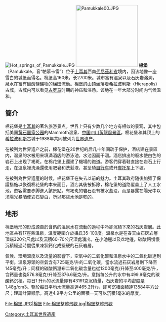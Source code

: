 {{Infobox World Heritage Site
| zh_name     = [[希拉波利斯|希拉波利斯]]-棉堡
| site_img    = Image:Pamukkale_30.jpg
| site_img_capt = 棉堡
|site_img_width =350
| en_name     = Hierapolis-Pamukkale
| fr_name     = Hierapolis-Pamukkale
| country     = {{TUR}}
| criterion_c     = (iii), (iv), (vii)
| ID          = 485
| Region = 欧洲和北美地区
| rg_year     = 1988
| Session     = 12th
| org_url     = http://whc.unesco.org/en/list/485
}}
[[File:Hot_springs_of_Pamukkale.JPG|thumb]]
[[File:Pamukkale00.JPG|200px]]
'''棉堡'''（Pamukkale，音“帕慕卡雷”）位于[[土耳其|土耳其]]西南[[代尼茲利省|代尼茲利省]]境内，因该地像一座雪白的城堡而得名。棉堡高160米，长2700米。城市富有溫泉以及石灰岩溶洞，泉水在富有碳酸鹽礦物的梯田流動。棉堡的山顶坐落着[[希拉波利斯|希拉波利斯]]（Hierapolis）古城，古城内可以看见[[古罗马|古罗马]]时期的神庙和浴场。该地在一年大部分时间内气候温和。

==簡介==
棉花堡是[[土耳其|土耳其]]的著名旅游景点。世界上只有少数几个地方有相似的景观，其中包括美国[[黄石国家公园|黄石国家公园]]的Mammoth温泉、[[中国|中国]][[四川|四川]][[黃龍風景區|黃龍風景區]]。棉花堡和其顶上的[[希拉波利斯|希拉波利斯]]古城于1988年共同被列为[[世界遗产|世界遗产]]。

在被列为世界遗产之前，棉花堡在20世纪的后几十年间疏于保护，酒店建在景區内，温泉的水被用来填滿酒店的游泳池，水池因而干涸。酒店排出的廢水使白色的岩石上出现了褐斑。在棉花堡上還建了機場的跑道。游客們穿着鞋直接在岩石上行走，在溫泉裡洗澡還使用肥皂和洗髮液，甚至騎[[自行车|自行车]]或开[[摩托车|摩托车]]上下坡。

在被列為世界遗產的时候，棉花堡正在失去以前的魅力。土耳其政府随後加强了保護措施以恢復棉花堡的本来面目。酒店其後被拆除，棉花堡的道路覆盖上了人工水池，遊客需要赤脚進入該景點。有褐斑的岩石没有被水蓋没，而是暴露在陽光中以求陽光暴晒使岩石變白，所以那些水池是乾的。

==地形==
棉堡地形的形成源自於含鈣的溫泉水在流動的過程中冷卻沉積下來的石灰岩層。此地區共有17座熱溫泉，溫度範圍介於攝氏35-100度。溫泉水是在春天由石灰岩層頂端320公尺處以及沉積60-70公尺深處湧出。在小池邊以及盆地邊，碳酸鈣慢慢沉積經過時間從果凍狀鈣化成堅硬的石灰岩層。

氣候、環境溫度以及流量的影響下，空氣中的二氧化碳和溫泉水中的二氧化碳達到平衡。溫泉源頭的空氣含有725毫克/升的二氧化碳，當水流過石灰岩層則下降至145毫克/升；同樣的碳酸鈣瀑布二氧化碳含量也從1200毫克/升降至400毫克/升，含鈣量也從576.8毫克/升降至376.6毫克/升。意指每公升的水中有499.9毫克的碳酸鈣沉積。每日1 升/s的水流量即有43191克沉積量，石灰岩的平均密度是1.48g/cm3。鑒於每日平均水流量高達465.2升/s，即可沉積面積達13584平方公尺；理論計算顯示，高達4.9平方公里的面積一天可以沉積1毫米的厚度。

<gallery>
File:棉堡.JPG|棉堡
File:棉堡整體景觀.jpg|棉堡整體景觀
</gallery>


{{Commons category|Pamukkale}}

{{DEFAULTSORT:Pamukkale}}
{{土耳其世界遺產}}

[[Category:土耳其世界遺產|Category:土耳其世界遺產]]